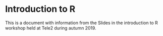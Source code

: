 # Introduction to R

This is a document with information from the Slides in the introduction to R workshop held at Tele2 during autumn 2019.

